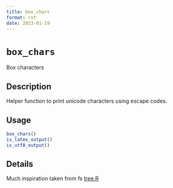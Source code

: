 ```yaml
--- 
title: box_chars 
format: rst 
date: 2023-01-19 
--- 
```

# `box_chars`

Box characters


## Description

Helper function to print unicode characters using escape codes.


## Usage

```r
box_chars()
is_latex_output()
is_utf8_output()
```


## Details

Much inspiration taken from fs  [tree.R](https://rdrr.io/cran/fs/src/R/tree.R)


